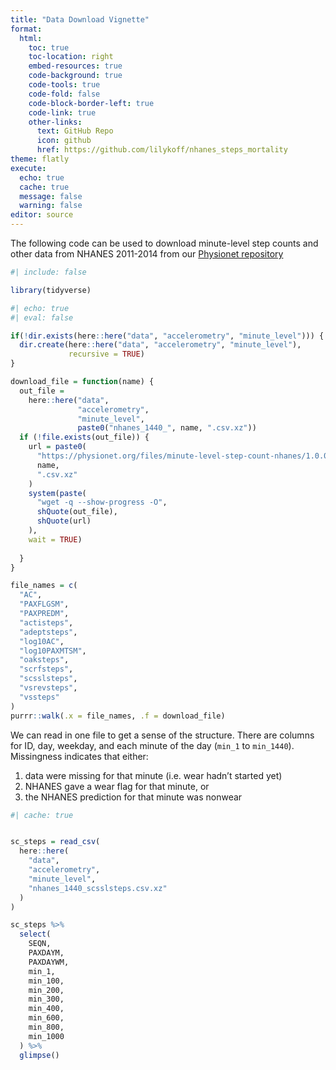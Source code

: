 ```yaml
---
title: "Data Download Vignette"
format:
  html:
    toc: true
    toc-location: right
    embed-resources: true
    code-background: true
    code-tools: true
    code-fold: false
    code-block-border-left: true
    code-link: true
    other-links:
      text: GitHub Repo
      icon: github
      href: https://github.com/lilykoff/nhanes_steps_mortality
theme: flatly
execute:
  echo: true
  cache: true
  message: false
  warning: false
editor: source
---
```


The following code can be used to download minute-level step counts and other data from NHANES 2011-2014 from our [Physionet repository](https://physionet.org/content/minute-level-step-count-nhanes/1.0.0/) 


```r
#| include: false

library(tidyverse)

```


```r
#| echo: true
#| eval: false

if(!dir.exists(here::here("data", "accelerometry", "minute_level"))) {
  dir.create(here::here("data", "accelerometry", "minute_level"),
             recursive = TRUE)
}

download_file = function(name) {
  out_file =
    here::here("data",
               "accelerometry",
               "minute_level",
               paste0("nhanes_1440_", name, ".csv.xz"))
  if (!file.exists(out_file)) {
    url = paste0(
      "https://physionet.org/files/minute-level-step-count-nhanes/1.0.0/nhanes_1440_",
      name,
      ".csv.xz"
    )
    system(paste(
      "wget -q --show-progress -O",
      shQuote(out_file),
      shQuote(url)
    ),
    wait = TRUE)
    
  }
}

file_names = c(
  "AC",
  "PAXFLGSM",
  "PAXPREDM",
  "actisteps",
  "adeptsteps",
  "log10AC",
  "log10PAXMTSM",
  "oaksteps",
  "scrfsteps",
  "scsslsteps",
  "vsrevsteps",
  "vssteps"
)
purrr::walk(.x = file_names, .f = download_file)

```

We can read in one file to get a sense of the structure. 
There are columns for ID, day, weekday, and each minute of the day (`min_1` to `min_1440`). Missingness indicates that either: 

1. data were missing for that minute (i.e. wear hadn't started yet)
2. NHANES gave a wear flag for that minute, or
3. the NHANES prediction for that minute was nonwear

```r
#| cache: true


sc_steps = read_csv(
  here::here(
    "data",
    "accelerometry",
    "minute_level",
    "nhanes_1440_scsslsteps.csv.xz"
  )
)

sc_steps %>%
  select(
    SEQN,
    PAXDAYM,
    PAXDAYWM,
    min_1,
    min_100,
    min_200,
    min_300,
    min_400,
    min_600,
    min_800,
    min_1000
  ) %>%
  glimpse()
```
